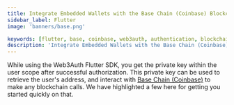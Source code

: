 ```yaml
---
title: Integrate Embedded Wallets with the Base Chain (Coinbase) Blockchain in Flutter
sidebar_label: Flutter
image: 'banners/base.png'

keywords: [flutter, base, coinbase, web3auth, authentication, blockchain]
description: 'Integrate Embedded Wallets with the Base Chain (Coinbase) Blockchain in Flutter'
---
```



<SEO
  title="Integrate Embedded Wallets with the Base Chain (Coinbase) Blockchain in Flutter"
  description="Integrate Embedded Wallets with the Base Chain (Coinbase) Blockchain in Flutter"
  image="https://web3auth.io/docs/banners/base.png"
  slug="/embedded-wallets/connect-blockchain/evm/base/flutter"
/>

While using the Web3Auth Flutter SDK, you get the private key within the user scope after successful authorization. This private key can be used to retrieve the user's address, and interact with [Base Chain (Coinbase)](https://base.org/) to make any blockchain calls. We have highlighted a few here for getting you started quickly on that.

<EVMInteraction />
